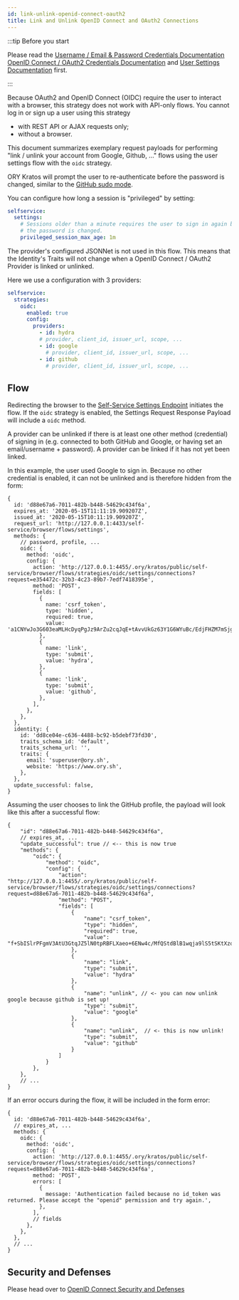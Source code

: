 ```yaml
---
id: link-unlink-openid-connect-oauth2
title: Link and Unlink OpenID Connect and OAuth2 Connections
---
```


:::tip Before you start

Please read the
[Username / Email & Password Credentials Documentation](../../../concepts/credentials/username-email-password.mdx)
[OpenID Connect / OAuth2 Credentials Documentation](../../../concepts/credentials/openid-connect-oidc-oauth2.mdx)
and [User Settings Documentation](../user-settings.mdx) first.

:::

Because OAuth2 and OpenID Connect (OIDC) require the user to interact with a
browser, this strategy does not work with API-only flows. You cannot log in or
sign up a user using this strategy

- with REST API or AJAX requests only;
- without a browser.

This document summarizes exemplary request payloads for performing "link /
unlink your account from Google, Github, ..." flows using the user settings flow
with the `oidc` strategy.

ORY Kratos will prompt the user to re-authenticate before the password is
changed, similar to the
[GitHub sudo mode](https://help.github.com/en/github/authenticating-to-github/sudo-mode).

You can configure how long a session is "privileged" by setting:

```yaml title="path/to/kratos/config.yml"
selfservice:
  settings:
    # Sessions older than a minute requires the user to sign in again before
    # the password is changed.
    privileged_session_max_age: 1m
```

The provider's configured JSONNet is not used in this flow. This means that the
Identity's Traits will not change when a OpenID Connect / OAuth2 Provider is
linked or unlinked.

Here we use a configuration with 3 providers:

```yaml title="path/to/my/kratos/config.yml"
selfservice:
  strategies:
    oidc:
      enabled: true
      config:
        providers:
          - id: hydra
          # provider, client_id, issuer_url, scope, ...
          - id: google
            # provider, client_id, issuer_url, scope, ...
          - id: github
            # provider, client_id, issuer_url, scope, ...
```

## Flow

Redirecting the browser to the
[Self-Service Settings Endpoint](../user-settings.mdx#user-settings-process-sequence)
initiates the flow. If the `oidc` strategy is enabled, the Settings Request
Response Payload will include a `oidc` method.

A provider can be unlinked if there is at least one other method (credential) of
signing in (e.g. connected to both GitHub and Google, or having set an
email/username + password). A provider can be linked if it has not yet been
linked.

In this example, the user used Google to sign in. Because no other credential is
enabled, it can not be unlinked and is therefore hidden from the form:

```json5 title="$ curl http://<kratos-admin>/self-service/browser/flows/requests/settings?request=d88e67a6-7011-482b-b448-54629c434f6a"
{
  id: 'd88e67a6-7011-482b-b448-54629c434f6a',
  expires_at: '2020-05-15T11:11:19.909207Z',
  issued_at: '2020-05-15T10:11:19.909207Z',
  request_url: 'http://127.0.0.1:4433/self-service/browser/flows/settings',
  methods: {
    // password, profile, ...
    oidc: {
      method: 'oidc',
      config: {
        action: 'http://127.0.0.1:4455/.ory/kratos/public/self-service/browser/flows/strategies/oidc/settings/connections?request=e354472c-32b3-4c23-89b7-7edf7418395e',
        method: 'POST',
        fields: [
          {
            name: 'csrf_token',
            type: 'hidden',
            required: true,
            value: 'a1CNYwJo3G603eaMLHcDyqPgJz9ArZu2cqJqE+tAvvUkGz63Y1G6WYuBc/EdjFHZM7mSjglbroNQyEAjuY21pw==',
          },
          {
            name: 'link',
            type: 'submit',
            value: 'hydra',
          },
          {
            name: 'link',
            type: 'submit',
            value: 'github',
          },
        ],
      },
    },
  },
  identity: {
    id: 'dd8ce04e-c636-4488-bc92-b5debf73fd30',
    traits_schema_id: 'default',
    traits_schema_url: '',
    traits: {
      email: 'superuser@ory.sh',
      website: 'https://www.ory.sh',
    },
  },
  update_successful: false,
}
```

Assuming the user chooses to link the GitHub profile, the payload will look like
this after a successful flow:

```json5 title="$ curl http://<kratos-admin>/self-service/browser/flows/requests/settings?request=d88e67a6-7011-482b-b448-54629c434f6a"
{
    "id": "d88e67a6-7011-482b-b448-54629c434f6a",
    // expires_at, ...
    "update_successful": true // <-- this is now true
    "methods": {
        "oidc": {
            "method": "oidc",
            "config": {
                "action": "http://127.0.0.1:4455/.ory/kratos/public/self-service/browser/flows/strategies/oidc/settings/connections?request=d88e67a6-7011-482b-b448-54629c434f6a",
                "method": "POST",
                "fields": [
                    {
                        "name": "csrf_token",
                        "type": "hidden",
                        "required": true,
                        "value": "f+SbISlrPFgmV3AtU3GtqJZ5lN0tpRBFLXaeo+6ENw4c/MfQStdBlB1wqja9lS5tSKtXzo1Ex/wPdhPoeLlPrQ=="
                    },
                    {
                        "name": "link",
                        "type": "submit",
                        "value": "hydra"
                    },
                    {
                        "name": "unlink", // <- you can now unlink google because github is set up!
                        "type": "submit",
                        "value": "google"
                    },
                    {
                        "name": "unlink",  // <- this is now unlink!
                        "type": "submit",
                        "value": "github"
                    }
                ]
            }
        },
    },
    // ...
}
```

If an error occurs during the flow, it will be included in the form error:

```json5 title="$ curl http://<kratos-admin>/self-service/browser/flows/requests/settings?request=d88e67a6-7011-482b-b448-54629c434f6a"
{
  id: 'd88e67a6-7011-482b-b448-54629c434f6a',
  // expires_at, ...
  methods: {
    oidc: {
      method: 'oidc',
      config: {
        action: 'http://127.0.0.1:4455/.ory/kratos/public/self-service/browser/flows/strategies/oidc/settings/connections?request=d88e67a6-7011-482b-b448-54629c434f6a',
        method: 'POST',
        errors: [
          {
            message: 'Authentication failed because no id_token was returned. Please accept the "openid" permission and try again.',
          },
        ],
        // fields
      },
    },
  },
  // ...
}
```

## Security and Defenses

Please head over to
[OpenID Connect Security and Defenses](../user-login-user-registration/openid-connect-social-sign-in-oauth2.mdx#security-and-defenses)
